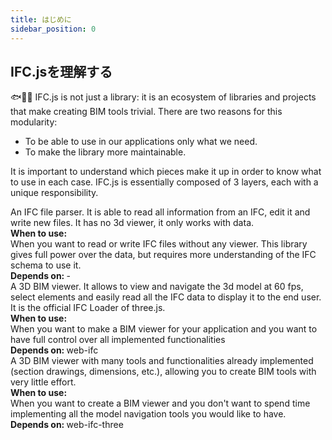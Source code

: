 ```yaml
---
title: はじめに
sidebar_position: 0
---
```



## IFC.jsを理解する

  🐟🐠🐡
IFC.js is not just a library: it is an ecosystem of libraries and projects that make creating BIM tools trivial. There are two reasons for this modularity:

- To be able to use in our applications only what we need.
- To make the library more maintainable.

It is important to understand which pieces make it up in order to know what to use in each case. IFC.js is essentially composed of 3 layers, each with a unique responsibility.

<IfcCard icon="🧩" title="web-ifc" link="https://ifcjs.github.io/info/docs/Guide/web-ifc/Introduction">

<div style={{margin: "1rem 0"}}>
An IFC file parser. It is able to read all information from an IFC, edit it and write new files. It has no 3d viewer, it only works with data.
</div>
<div style={{margin: "1rem 0"}}>

</div>

<div><b>When to use:</b></div>

<div style={{margin: "1rem 0"}}>
When you want to read or write IFC files without any viewer. This library gives full power over the data, but requires more understanding of the IFC schema to use it.
</div>
<div><b>Depends on: </b>-</div>
</IfcCard>

<IfcCard icon="🧩" title="web-ifc-three" link="https://ifcjs.github.io/info/docs/Guide/web-ifc-three/Introduction">

<div style={{margin: "1rem 0"}}>
A 3D BIM viewer. It allows to view and navigate the 3d model at 60 fps, select elements and easily read all the IFC data to display it to the end user. It is the official IFC Loader of three.js.
</div>

<div><b>When to use:</b></div>

<div style={{margin: "1rem 0"}}>
When you want to make a BIM viewer for your application and you want to have full control over all implemented functionalities
</div>

<div><b>Depends on: </b>web-ifc</div>
</IfcCard>

<IfcCard icon="🧩" title="web-ifc-viewer" link="https://ifcjs.github.io/info/docs/Guide/web-ifc-viewer/Introduction">

<div style={{margin: "1rem 0"}}>
A 3D BIM viewer with many tools and functionalities already implemented (section drawings, dimensions, etc.), allowing you to create BIM tools with very little effort.
</div>

<div><b>When to use:</b></div>

<div style={{margin: "1rem 0"}}>
When you want to create a BIM viewer and you don't want to spend time implementing all the model navigation tools you would like to have.
</div>

<div><b>Depends on: </b>web-ifc-three</div>
</IfcCard>